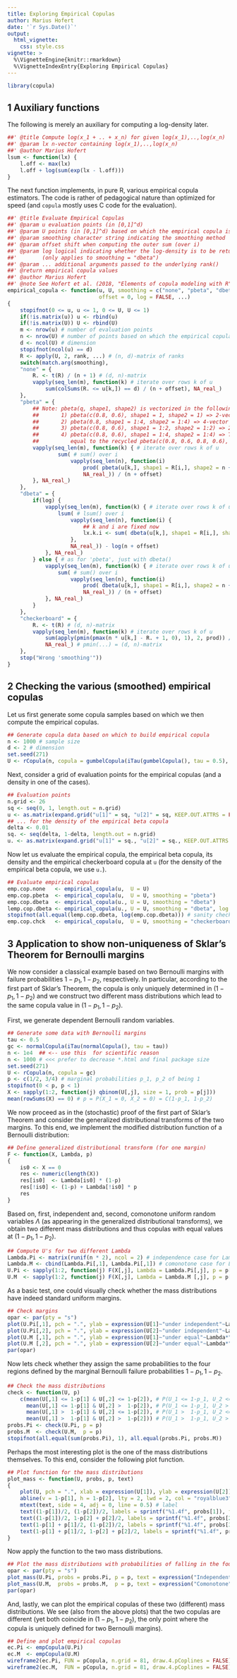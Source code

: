 ```yaml
---
title: Exploring Empirical Copulas
author: Marius Hofert
date: '`r Sys.Date()`'
output:
  html_vignette:
    css: style.css
vignette: >
  %\VignetteEngine{knitr::rmarkdown}
  %\VignetteIndexEntry{Exploring Empirical Copulas}
---
```

```r
library(copula)
```


## 1 Auxiliary functions

The following is merely an auxiliary for computing a log-density later.
```r
##' @title Compute log(x_1 + .. + x_n) for given log(x_1),..,log(x_n)
##' @param lx n-vector containing log(x_1),..,log(x_n)
##' @author Marius Hofert
lsum <- function(lx) {
    l.off <- max(lx)
    l.off + log(sum(exp(lx - l.off)))
}
```

The next function implements, in pure R, various empirical copula estimators.
The code is rather of pedagogical nature than optimized for speed (and `copula`
mostly uses C code for the evaluation).
```r
##' @title Evaluate Empirical Copulas
##' @param u evaluation points (in [0,1]^d)
##' @param U points (in [0,1]^d) based on which the empirical copula is built
##' @param smoothing character string indicating the smoothing method
##' @param offset shift when computing the outer sum (over i)
##' @param log logical indicating whether the log-density is to be returned
##'        (only applies to smoothing = "dbeta")
##' @param ... additional arguments passed to the underlying rank()
##' @return empirical copula values
##' @author Marius Hofert
##' @note See Hofert et al. (2018, "Elements of copula modeling with R")
empirical_copula <- function(u, U, smoothing = c("none", "pbeta", "dbeta", "checkerboard"),
                             offset = 0, log = FALSE, ...)
{
    stopifnot(0 <= u, u <= 1, 0 <= U, U <= 1)
    if(!is.matrix(u)) u <- rbind(u)
    if(!is.matrix(U)) U <- rbind(U)
    m <- nrow(u) # number of evaluation points
    n <- nrow(U) # number of points based on which the empirical copula is computed
    d <- ncol(U) # dimension
    stopifnot(ncol(u) == d)
    R <- apply(U, 2, rank, ...) # (n, d)-matrix of ranks
    switch(match.arg(smoothing),
    "none" = {
        R. <- t(R) / (n + 1) # (d, n)-matrix
        vapply(seq_len(m), function(k) # iterate over rows k of u
            sum(colSums(R. <= u[k,]) == d) / (n + offset), NA_real_)
    },
    "pbeta" = {
        ## Note: pbeta(q, shape1, shape2) is vectorized in the following sense:
        ##       1) pbeta(c(0.8, 0.6), shape1 = 1, shape2 = 1) => 2-vector (as expected)
        ##       2) pbeta(0.8, shape1 = 1:4, shape2 = 1:4) => 4-vector (as expected)
        ##       3) pbeta(c(0.8, 0.6), shape1 = 1:2, shape2 = 1:2) => 2-vector (as expected)
        ##       4) pbeta(c(0.8, 0.6), shape1 = 1:4, shape2 = 1:4) => This is
        ##          equal to the recycled pbeta(c(0.8, 0.6, 0.8, 0.6), shape1 = 1:4, shape2 = 1:4)
        vapply(seq_len(m), function(k) { # iterate over rows k of u
                sum( # sum() over i
                    vapply(seq_len(n), function(i)
                        prod( pbeta(u[k,], shape1 = R[i,], shape2 = n + 1 - R[i,]) ), # prod() over j
                        NA_real_)) / (n + offset)
        }, NA_real_)
    },
    "dbeta" = {
        if(log) {
            vapply(seq_len(m), function(k) { # iterate over rows k of u
                lsum( # lsum() over i
                    vapply(seq_len(n), function(i) {
                        ## k and i are fixed now
                        lx.k.i <- sum( dbeta(u[k,], shape1 = R[i,], shape2 = n + 1 - R[i,], log = TRUE) ) # log(prod()) = sum(log()) over j for fixed k and i
                    },
                    NA_real_)) - log(n + offset)
            }, NA_real_)
        } else { # as for 'pbeta', just with dbeta()
            vapply(seq_len(m), function(k) { # iterate over rows k of u
                sum( # sum() over i
                    vapply(seq_len(n), function(i)
                        prod( dbeta(u[k,], shape1 = R[i,], shape2 = n + 1 - R[i,]) ), # prod() over j
                        NA_real_)) / (n + offset)
            }, NA_real_)
        }
    },
    "checkerboard" = {
        R. <- t(R) # (d, n)-matrix
        vapply(seq_len(m), function(k) # iterate over rows k of u
            sum(apply(pmin(pmax(n * u[k,] - R. + 1, 0), 1), 2, prod)) / (n + offset),
            NA_real_) # pmin(...) = (d, n)-matrix
    },
    stop("Wrong 'smoothing'"))
}
```


## 2 Checking the various (smoothed) empirical copulas

Let us first generate some copula samples based on which we then compute the
empirical copulas.
```r
## Generate copula data based on which to build empirical copula
n <- 1000 # sample size
d <- 2 # dimension
set.seed(271)
U <- rCopula(n, copula = gumbelCopula(iTau(gumbelCopula(), tau = 0.5), dim = d))
```

Next, consider a grid of evaluation points for the empirical copulas (and a density
in one of the cases).
```r
## Evaluation points
n.grid <- 26
sq <- seq(0, 1, length.out = n.grid)
u <- as.matrix(expand.grid("u[1]" = sq, "u[2]" = sq, KEEP.OUT.ATTRS = FALSE))
## ... for the density of the empirical beta copula
delta <- 0.01
sq. <- seq(delta, 1-delta, length.out = n.grid)
u. <- as.matrix(expand.grid("u[1]" = sq., "u[2]" = sq., KEEP.OUT.ATTRS = FALSE))
```

Now let us evaluate the empirical copula, the empirical beta copula, its density
and the empirical checkerboard copula at `u` (for the density of the empirical
beta copula, we use `u.`).
```r
## Evaluate empirical copulas
emp.cop.none   <- empirical_copula(u,  U = U)
emp.cop.pbeta  <- empirical_copula(u,  U = U, smoothing = "pbeta")
emp.cop.dbeta  <- empirical_copula(u., U = U, smoothing = "dbeta")
lemp.cop.dbeta <- empirical_copula(u., U = U, smoothing = "dbeta", log = TRUE)
stopifnot(all.equal(lemp.cop.dbeta, log(emp.cop.dbeta))) # sanity check
emp.cop.chck   <- empirical_copula(u,  U = U, smoothing = "checkerboard")
```


## 3 Application to show non-uniqueness of Sklar's Theorem for Bernoulli margins

We now consider a classical example based on two Bernoulli margins with failure
probabilities $1-p_1,1-p_2$, respectively. In particular, according to the first
part of Sklar's Theorem, the copula is only uniquely determined in $(1-p_1,1-p_2)$
and we construct two different mass distributions which lead to the same
copula value in $(1-p_1,1-p_2)$.

First, we generate dependent Bernoulli random variables.
```r
## Generate some data with Bernoulli margins
tau <- 0.5
gc <- normalCopula(iTau(normalCopula(), tau = tau))
n <- 1e4  ## <-- use this  for scientific reason
n <- 1000 # <<< prefer to decrease *.html and final package size
set.seed(271)
U <- rCopula(n, copula = gc)
p <- c(1/2, 3/4) # marginal probabilities p_1, p_2 of being 1
stopifnot(0 < p, p < 1)
X <- sapply(1:2, function(j) qbinom(U[,j], size = 1, prob = p[j]))
mean(rowSums(X) == 0) # p = P(X_1 = 0, X_2 = 0) = C(1-p_1, 1-p_2)
```

We now proceed as in the (stochastic) proof of the first part of Sklar's
Theorem and consider the generalized distributional transforms of the two
margins. To this end, we implement the modified distribution function of
a Bernoulli distribution:
```r
## Define generalized distributional transform (for one margin)
F <- function(X, Lambda, p)
{
    is0 <- X == 0
    res <- numeric(length(X))
    res[is0]  <- Lambda[is0] * (1-p)
    res[!is0] <- (1-p) + Lambda[!is0] * p
    res
}
```

Based on, first, independent and, second, comonotone uniform random variables
$\Lambda$ (as appearing in the generalized distributional transforms),
we obtain two different mass distributions and thus copulas with equal
values at $(1-p_1,1-p_2)$.
```r
## Compute U's for two different Lambda
Lambda.Pi <- matrix(runif(n * 2), ncol = 2) # independence case for Lambda
Lambda.M <- cbind(Lambda.Pi[,1], Lambda.Pi[,1]) # comonotone case for Lambda
U.Pi <- sapply(1:2, function(j) F(X[,j], Lambda = Lambda.Pi[,j], p = p[j]))
U.M  <- sapply(1:2, function(j) F(X[,j], Lambda = Lambda.M [,j], p = p[j]))
```

As a basic test, one could visually check whether the mass distributions
have indeed standard uniform margins.
```r
## Check margins
opar <- par(pty = "s")
plot(U.Pi[,1], pch = ".", ylab = expression(U[1]~"under independent"~Lambda*"'s"))
plot(U.Pi[,2], pch = ".", ylab = expression(U[2]~"under independent"~Lambda*"'s"))
plot(U.M [,1], pch = ".", ylab = expression(U[1]~"under equal"~Lambda*"'s"))
plot(U.M [,2], pch = ".", ylab = expression(U[2]~"under equal"~Lambda*"'s"))
par(opar)
```

Now lets check whether they assign the same probabilities to the four
regions defined by the marginal Bernoulli failure probabilities $1-p_1,1-p_2$.
```r
## Check the mass distributions
check <- function(U, p)
    c(mean(U[,1] <= 1-p[1] & U[,2] <= 1-p[2]), # P(U_1 <= 1-p_1, U_2 <= 1-p_2)
      mean(U[,1] <= 1-p[1] & U[,2] >  1-p[2]), # P(U_1 <= 1-p_1, U_2 >  1-p_2)
      mean(U[,1] >  1-p[1] & U[,2] <= 1-p[2]), # P(U_1 >  1-p_1, U_2 <= 1-p_2)
      mean(U[,1] >  1-p[1] & U[,2] >  1-p[2])) # P(U_1 >  1-p_1, U_2 >  1-p_2)
probs.Pi <- check(U.Pi, p = p)
probs.M  <- check(U.M,  p = p)
stopifnot(all.equal(sum(probs.Pi), 1), all.equal(probs.Pi, probs.M))
```

Perhaps the most interesting plot is the one of the mass distributions themselves.
To this end, consider the following plot function.
```r
## Plot function for the mass distributions
plot_mass <- function(U, probs, p, text)
{
    plot(U, pch = ".", xlab = expression(U[1]), ylab = expression(U[2]))
    abline(v = 1-p[1], h = 1-p[2], lty = 2, lwd = 2, col = "royalblue3")
    mtext(text, side = 4, adj = 0, line = 0.5) # label
    text((1-p[1])/2, (1-p[2])/2, labels = sprintf("%1.4f", probs[1]), font = 2, col = "royalblue3")
    text((1-p[1])/2, 1-p[2] + p[2]/2, labels = sprintf("%1.4f", probs[2]), font = 2, col = "royalblue3")
    text(1-p[1] + p[1]/2, (1-p[2])/2, labels = sprintf("%1.4f", probs[3]), font = 2, col = "royalblue3")
    text(1-p[1] + p[1]/2, 1-p[2] + p[2]/2, labels = sprintf("%1.4f", probs[4]), font = 2, col = "royalblue3")
}
```

Now apply the function to the two mass distributions.
```r
## Plot the mass distributions with probabilities of falling in the four regions
opar <- par(pty = "s")
plot_mass(U.Pi, probs = probs.Pi, p = p, text = expression("Independent"~Lambda*"'s"))
plot_mass(U.M,  probs = probs.M,  p = p, text = expression("Comonotone"~Lambda*"'s"))
par(opar)
```

And, lastly, we can plot the empirical copulas of these two (different) mass
distributions. We see (also from the above plots) that the two copulas are
different (yet both coincide in $(1-p_1,1-p_2)$, the only point where the
copula is uniquely defined for two Bernoulli margins).
```r
## Define and plot empirical copulas
ec.Pi <- empCopula(U.Pi)
ec.M  <- empCopula(U.M)
wireframe2(ec.Pi, FUN = pCopula, n.grid = 81, draw.4.pCoplines = FALSE)
wireframe2(ec.M,  FUN = pCopula, n.grid = 81, draw.4.pCoplines = FALSE)
```
